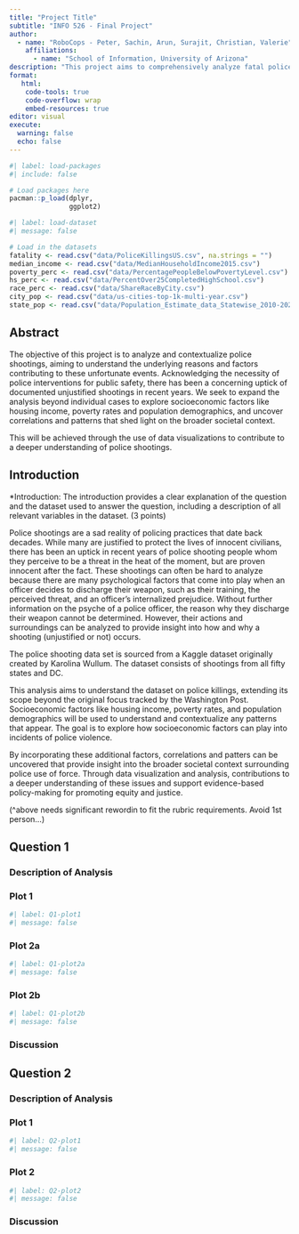 ```yaml
---
title: "Project Title"
subtitle: "INFO 526 - Final Project"
author: 
  - name: "RoboCops - Peter, Sachin, Arun, Surajit, Christian, Valerie"
    affiliations:
      - name: "School of Information, University of Arizona"
description: "This project aims to comprehensively analyze fatal police shootings in the United States, delving into the underlying factors and motivations driving these tragic events."
format:
   html:
    code-tools: true
    code-overflow: wrap
    embed-resources: true
editor: visual
execute:
  warning: false
  echo: false
---
```


```r
#| label: load-packages
#| include: false

# Load packages here
pacman::p_load(dplyr,
               ggplot2)

```

```r
#| label: load-dataset
#| message: false

# Load in the datasets
fatality <- read.csv("data/PoliceKillingsUS.csv", na.strings = "")
median_income <- read.csv("data/MedianHouseholdIncome2015.csv")
poverty_perc <- read.csv("data/PercentagePeopleBelowPovertyLevel.csv")
hs_perc <- read.csv("data/PercentOver25CompletedHighSchool.csv")
race_perc <- read.csv("data/ShareRaceByCity.csv")
city_pop <- read.csv("data/us-cities-top-1k-multi-year.csv")
state_pop <- read.csv("data/Population_Estimate_data_Statewise_2010-2023.csv")
```

## Abstract

The objective of this project is to analyze and contextualize police shootings, aiming to understand the underlying reasons and factors contributing to these unfortunate events. Acknowledging the necessity of police interventions for public safety, there has been a concerning uptick of documented unjustified shootings in recent years. We seek to expand the analysis beyond individual cases to explore socioeconomic factors like housing income, poverty rates and population demographics, and uncover correlations and patterns that shed light on the broader societal context.

This will be achieved through the use of data visualizations to contribute to a deeper understanding of police shootings.


## Introduction
*Introduction: The introduction provides a clear explanation of the question and the dataset used to answer the question, including a description of all relevant variables in the dataset. (3 points)

Police shootings are a sad reality of policing practices that date back decades. While many are justified to protect the lives of innocent civilians, there has been an uptick in recent years of police shooting people whom they perceive to be a threat in the heat of the moment, but are proven innocent after the fact. These shootings can often be hard to analyze because there are many psychological factors that come into play when an officer decides to discharge their weapon, such as their training, the perceived threat, and an officer's internalized prejudice. Without further information on the psyche of a police officer, the reason why they discharge their weapon cannot be determined. However, their actions and surroundings can be analyzed to provide insight into how and why a shooting (unjustified or not) occurs.

The police shooting data set is sourced from a Kaggle dataset originally created by Karolina Wullum. The dataset consists of shootings from all fifty states and DC. 

This analysis aims to understand the dataset on police killings, extending its scope beyond the original focus tracked by the Washington Post. Socioeconomic factors like housing income, poverty rates, and population demographics will be used to understand and contextualize any patterns that appear. The goal is to explore how socioeconomic factors can play into incidents of police violence.

By incorporating these additional factors, correlations and patters can be uncovered that provide insight into the broader societal context surrounding police use of force. Through data visualization and analysis,  contributions to a deeper understanding of these issues and support evidence-based policy-making for promoting equity and justice.


(^above needs significant rewordin to fit the rubric requirements. Avoid 1st person...)

## Question 1

### Description of Analysis

### Plot 1
```r
#| label: Q1-plot1
#| message: false

```

### Plot 2a

```r
#| label: Q1-plot2a
#| message: false

```

### Plot 2b

```r
#| label: Q1-plot2b
#| message: false

```

### Discussion

## Question 2

### Description of Analysis

### Plot 1

```r
#| label: Q2-plot1
#| message: false

```

### Plot 2

```r
#| label: Q2-plot2
#| message: false

```

### Discussion
